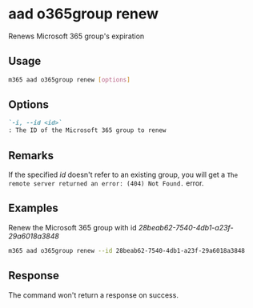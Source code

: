 
# aad o365group renew

Renews Microsoft 365 group's expiration

## Usage

```sh
m365 aad o365group renew [options]
```

## Options

```md definition-list
`-i, --id <id>`
: The ID of the Microsoft 365 group to renew
```

<Global />

## Remarks

If the specified _id_ doesn't refer to an existing group, you will get a `The remote server returned an error: (404) Not Found.` error.

## Examples

Renew the Microsoft 365 group with id _28beab62-7540-4db1-a23f-29a6018a3848_

```sh
m365 aad o365group renew --id 28beab62-7540-4db1-a23f-29a6018a3848
```

## Response

The command won't return a response on success.